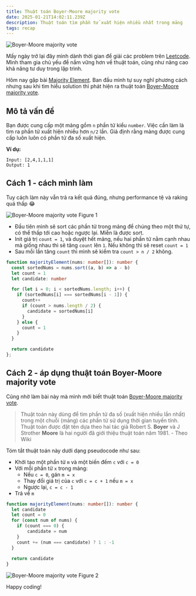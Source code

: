 ```yaml
---
title: Thuật toán Boyer-Moore majority vote
date: 2025-01-21T14:02:11.239Z
description: Thuật toán tìm phần tử xuất hiện nhiều nhất trong mảng
tags: recap
---
```


<Image src="/img/boyer-moore.svg" alt="Boyer-Moore majority vote"/>

Mấy ngày trở lại đây mình dành thời gian để giải các problem trên [Leetcode](https://leetcode.com/u/heythien/). Mình tham gia chủ yếu để nắm vững hơn về thuật toán, cũng như nâng cao khả năng tư duy trong lập trình.

Hôm nay gặp bài [Majority Element](https://leetcode.com/problems/majority-element/description). Ban đầu mình tự suy nghĩ phương cách nhưng sau khi tìm hiểu solution thì phát hiện ra thuật toán [Boyer-Moore majority vote](https://en.wikipedia.org/wiki/Boyer%E2%80%93Moore_majority_vote_algorithm).

## Mô tả vấn đề

Bạn được cung cấp một mảng gồm `n` phần tử kiểu `number`. Việc cần làm là tìm ra phần tử xuất hiện nhiều hơn `n/2` lần. Giả định rằng mảng được cung cấp luôn luôn có phần tử đa số xuất hiện.

**Ví dụ:**

```
Input: [2,4,1,1,1]
Output: 1
```

## Cách 1 - cách mình làm

Tuy cách làm này vẫn trả ra kết quả đúng, nhưng performance tệ và raking quá thấp 😂

<Image src="/img/boyer-moore-fg-1.webp" alt="Boyer-Moore majority vote Figure 1" caption="Thời gian chạy chỉ beat 12.66%. Con số này nên là >50%"/>

- Đầu tiên mình sẽ sort các phần tử trong mảng để chúng theo một thứ tự, có thể thấp tới cao hoặc ngược lại. Miễn là được sort.
- Init giá trị `count = 1`, và duyệt hết mảng, nếu hai phần tử nằm cạnh nhau mà giống nhau thì sẽ tăng `count` lên `1`. Nếu không thì sẽ reset `count = 1`
- Sau mỗi lần tăng `count` thì mình sẽ kiểm tra `count > n / 2` không.


```ts showLineNumbers
function majorityElement(nums: number[]): number {
  const sortedNums = nums.sort((a, b) => a - b)
  let count = 1
  let candidate: number

  for (let i = 0; i < sortedNums.length; i++) {
    if (sortedNums[i] === sortedNums[i - 1]) {
      count++
      if (count > nums.length / 2) {
        candidate = sortedNums[i]
      }
    } else {
      count = 1
    }
  }

  return candidate
};
```

## Cách 2 - áp dụng thuật toán Boyer-Moore majority vote

Cũng nhờ làm bài này mà mình mới biết thuật toán [Boyer-Moore majority vote](https://en.wikipedia.org/wiki/Boyer%E2%80%93Moore_majority_vote_algorithm). 

> Thuật toán này dùng để tìm phần tử đa số (xuất hiện nhiều lần nhất) trong một chuỗi (mảng) các phần tử sử dụng thời gian tuyến tính. Thuật toán được đặt tên dựa theo hai tác giả Robert S. **Boyer** và J Strother **Moore** là hai người đã giới thiệu thuật toán năm 1981. - Theo Wiki

Tóm tắt thuật toán này dưới dạng pseudocode như sau:

- Khởi tạo một phần tử `m` và một biến đếm `c` với `c = 0`
- Với mỗi phần tử `x` trong mảng:
  - Nếu `c = 0`, gán `m = x`
  - Thay đổi giá trị của `c` với `c = c + 1` nếu `m = x`
  - Ngược lại, `c = c - 1`
- Trả về `m`

```ts showLineNumbers
function majorityElement(nums: number[]): number {
  let candidate
  let count = 0
  for (const num of nums) {
    if (count === 0) {
        candidate = num
    }
    count += (num === candidate) ? 1 : -1
  }
  
  return candidate
}
```

<Image src="/img/boyer-moore-fg-2.webp" alt="Boyer-Moore majority vote Figure 2" caption="Mình đã submit lại và kết quả 74.03%"/>

Happy coding!

